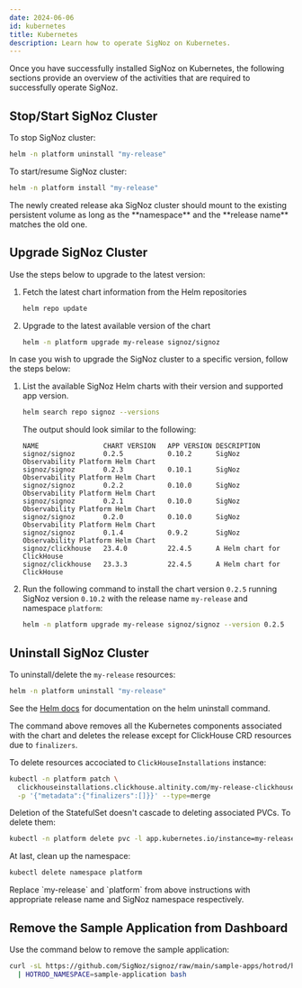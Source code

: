 ```yaml
---
date: 2024-06-06
id: kubernetes
title: Kubernetes
description: Learn how to operate SigNoz on Kubernetes.
---
```



<SigNozCloud />

Once you have successfully installed SigNoz on Kubernetes, the following sections
provide an overview of the activities that are required to successfully operate SigNoz.

## Stop/Start SigNoz Cluster

To stop SigNoz cluster:

```bash
helm -n platform uninstall "my-release"
```

To start/resume SigNoz cluster:

```bash
helm -n platform install "my-release"
```

<Admonition>
The newly created release aka SigNoz cluster should mount to the existing persistent volume as long as the **namespace** and the **release name** matches the old one.
</Admonition>

## Upgrade SigNoz Cluster

Use the steps below to upgrade to the latest version:

1. Fetch the latest chart information from the Helm repositories
    ```bash
    helm repo update
    ```

2. Upgrade to the latest available version of the chart
    ```bash
    helm -n platform upgrade my-release signoz/signoz
    ```

<UpgradeInfo/>

In case you wish to upgrade the SigNoz cluster to a specific version,
follow the steps below:

1. List the available SigNoz Helm charts with their version and supported app version.
    ```bash
    helm search repo signoz --versions
    ```

    The output should look similar to the following:
    ```output
    NAME               	CHART VERSION	APP VERSION	DESCRIPTION
    signoz/signoz      	0.2.5        	0.10.2     	SigNoz Observability Platform Helm Chart
    signoz/signoz      	0.2.3        	0.10.1     	SigNoz Observability Platform Helm Chart
    signoz/signoz      	0.2.2        	0.10.0     	SigNoz Observability Platform Helm Chart
    signoz/signoz      	0.2.1        	0.10.0     	SigNoz Observability Platform Helm Chart
    signoz/signoz      	0.2.0        	0.10.0     	SigNoz Observability Platform Helm Chart
    signoz/signoz      	0.1.4        	0.9.2      	SigNoz Observability Platform Helm Chart
    signoz/clickhouse  	23.4.0       	22.4.5     	A Helm chart for ClickHouse
    signoz/clickhouse  	23.3.3       	22.4.5     	A Helm chart for ClickHouse
    ```

2. Run the following command to install the chart version `0.2.5` running SigNoz
version `0.10.2` with the release name `my-release` and namespace `platform`:

    ```bash
    helm -n platform upgrade my-release signoz/signoz --version 0.2.5
    ```

<UpgradeWarning/>

## Uninstall SigNoz Cluster

To uninstall/delete the `my-release` resources:

```bash
helm -n platform uninstall "my-release"
```

See the [Helm docs](https://helm.sh/docs/helm/helm_uninstall/) for documentation
on the helm uninstall command.

The command above removes all the Kubernetes components associated
with the chart and deletes the release except for ClickHouse CRD resources due to `finalizers`.

To delete resources accociated to `ClickHouseInstallations` instance:

```bash
kubectl -n platform patch \
  clickhouseinstallations.clickhouse.altinity.com/my-release-clickhouse \
  -p '{"metadata":{"finalizers":[]}}' --type=merge
```

Deletion of the StatefulSet doesn't cascade to deleting associated PVCs. To delete them:

```bash
kubectl -n platform delete pvc -l app.kubernetes.io/instance=my-release
```

At last, clean up the namespace:

```bash
kubectl delete namespace platform
```

<Admonition type="info">
Replace `my-release` and `platform` from above instructions with appropriate
release name and SigNoz namespace respectively.
</Admonition>

## Remove the Sample Application from Dashboard

Use the command below to remove the sample application:

```bash
curl -sL https://github.com/SigNoz/signoz/raw/main/sample-apps/hotrod/hotrod-delete.sh \
  | HOTROD_NAMESPACE=sample-application bash
```
